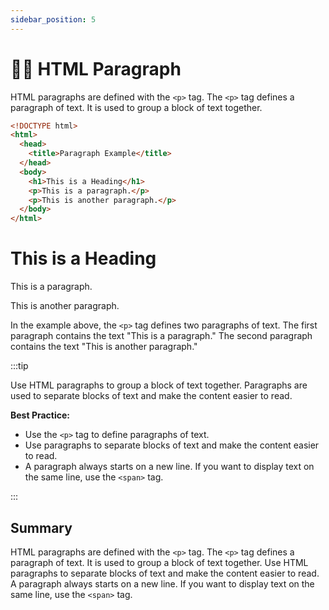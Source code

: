 ```yaml
---
sidebar_position: 5
---
```


# 🙋🏻 HTML Paragraph

HTML paragraphs are defined with the `<p>` tag. The `<p>` tag defines a paragraph of text. It is used to group a block of text together.

```html title="index.html"
<!DOCTYPE html>
<html>
  <head>
    <title>Paragraph Example</title>
  </head>
  <body>
    <h1>This is a Heading</h1>
    <p>This is a paragraph.</p>
    <p>This is another paragraph.</p>
  </body>
</html>
```

<BrowserWindow url="http://.../index.html">
  <div>
    <h1>This is a Heading</h1>
    <p>This is a paragraph.</p>
    <p>This is another paragraph.</p>
  </div>
</BrowserWindow>

In the example above, the `<p>` tag defines two paragraphs of text. The first paragraph contains the text "This is a paragraph." The second paragraph contains the text "This is another paragraph."

:::tip

Use HTML paragraphs to group a block of text together. Paragraphs are used to separate blocks of text and make the content easier to read.

**Best Practice:**

- Use the `<p>` tag to define paragraphs of text.
- Use paragraphs to separate blocks of text and make the content easier to read.
- A paragraph always starts on a new line. If you want to display text on the same line, use the `<span>` tag.

:::

## Summary

HTML paragraphs are defined with the `<p>` tag. The `<p>` tag defines a paragraph of text. It is used to group a block of text together. Use HTML paragraphs to separate blocks of text and make the content easier to read. A paragraph always starts on a new line. If you want to display text on the same line, use the `<span>` tag.
